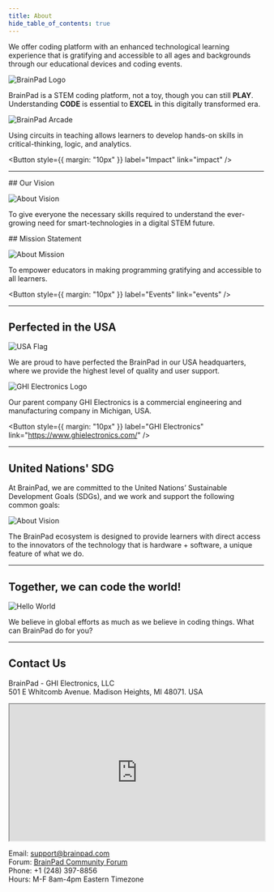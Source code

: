 ```yaml
---
title: About
hide_table_of_contents: true
---
```


<div style={{display: 'block',  justifyContent: 'center', alignItems: 'center', textAlign: 'center'}}>

We offer coding platform with an enhanced technological learning experience that is gratifying and accessible to all ages and backgrounds through our educational devices and coding events.

![BrainPad Logo](pathname:///img/brainpad-logo.png)

BrainPad is a STEM coding platform, not a toy, though you can still <strong>PLAY</strong>. Understanding <strong>CODE</strong> is essential to <strong>EXCEL</strong> in this digitally transformed era.

![BrainPad Arcade](pathname:///img/catalog/arcade-v2-front.jpg)


Using  circuits in teaching allows learners to develop hands-on skills in critical-thinking, logic, and analytics.

<Button
  style={{ margin: "10px" }}
  label="Impact"
  link="impact"
/>

---

<p
  style={{
    backgroundColor: "Moccasin",
    color: "black",
    padding: "10px 0px 1px 0px",
  }}
>
## Our Vision
</p>

![About Vision](pathname:///img/about-vision.jpg)

To give everyone the necessary skills required to understand the ever-growing need for smart-technologies in a digital STEM future.


<p
  style={{
    backgroundColor: "Moccasin",
    color: "black",
    padding: "10px 0px 1px 0px",
  }}
>
## Mission Statement
</p>


![About Mission](pathname:///img/about-mission.jpg)

To empower educators in making programming gratifying and accessible to all learners.

<Button
  style={{ margin: "10px" }}
  label="Events"
  link="events"
/>


---

## Perfected in the USA

![USA Flag](pathname:///img/usa-flag.png)

We are proud to have perfected the BrainPad in our USA headquarters, where we provide the highest level of quality and user support. 

![GHI Electronics Logo](pathname:///img/ghi-elec-logo.jpg)

Our parent company GHI Electronics is a commercial engineering and manufacturing company in Michigan, USA.

<Button
  style={{ margin: "10px" }}
  label="GHI Electronics"
  link="https://www.ghielectronics.com/"
/>

---

## United Nations' SDG

At BrainPad, we are committed to the United Nations’ Sustainable Development Goals (SDGs),
and we work and support the following common goals:

![About Vision](pathname:///img/united-nations-sdg.png)

The BrainPad ecosystem is designed to provide learners with direct access to the innovators of the technology that is hardware + software, a unique feature of what we do.

---

## Together, we can code the world!

![Hello World](pathname:///img/display-hello-world.png)

We believe in global efforts as much as we believe in coding things. What can BrainPad do for you?

---

## Contact Us

BrainPad - GHI Electronics, LLC<br/>
501 E Whitcomb Avenue. Madison Heights, MI 48071. USA

<iframe class="gray-border" src="https://www.google.com/maps/embed?pb=!1m18!1m12!1m3!1d2940.298398461949!2d-83.10584614967696!3d42.527715632388876!2m3!1f0!2f0!3f0!3m2!1i1024!2i768!4f13.1!3m3!1m2!1s0x8824c51705ca1c57%3A0xef3c0800895bbe2a!2s501+E+Whitcomb+Ave%2C+Madison+Heights%2C+MI+48071!5e0!3m2!1sen!2sus!4v1523895092996"  width = "100%" height="270"></iframe>

Email: support@brainpad.com<br/>
Forum: [BrainPad Community Forum](https://forums.ghielectronics.com/c/brainpad/11)<br/>
Phone: +1 (248) 397-8856<br/>
Hours: M-F 8am-4pm Eastern Timezone<br/>


</div>
